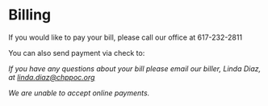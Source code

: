 
# Billing

If you would like to pay your bill, please call our office at 617-232-2811

You can also send payment via check to:

<Address />

If you have any questions about your bill please email our biller, Linda Diaz, at
[linda.diaz@chppoc.org](mailto://linda.diaz@chppoc.org)

We are unable to accept online payments.
